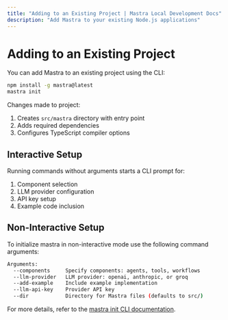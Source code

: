 ```yaml
---
title: "Adding to an Existing Project | Mastra Local Development Docs"
description: "Add Mastra to your existing Node.js applications"
---
```


# Adding to an Existing Project

You can add Mastra to an existing project using the CLI:

```bash npm2yarn copy
npm install -g mastra@latest 
mastra init
```

Changes made to project:
1. Creates `src/mastra` directory with entry point
2. Adds required dependencies
3. Configures TypeScript compiler options


## Interactive Setup

Running commands without arguments starts a CLI prompt for:

1. Component selection
2. LLM provider configuration
3. API key setup
4. Example code inclusion

## Non-Interactive Setup

To initialize mastra in non-interactive mode use the following command arguments:

```bash
Arguments:
  --components     Specify components: agents, tools, workflows
  --llm-provider   LLM provider: openai, anthropic, or groq
  --add-example    Include example implementation
  --llm-api-key    Provider API key
  --dir            Directory for Mastra files (defaults to src/)
```
For more details, refer to the [mastra init CLI documentation](../../reference/cli/init).






